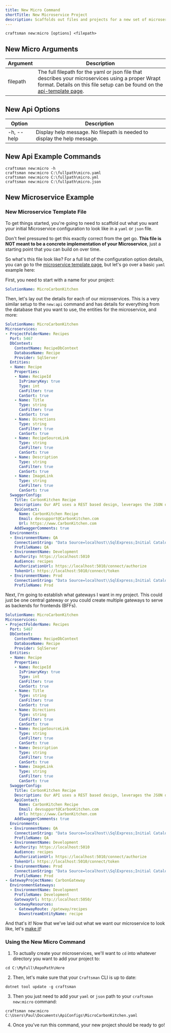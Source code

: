 ```yaml
---
title: New Micro Command
shortTitle: New Microservice Project
description: Scaffolds out files and projects for a new set of microservices based on a given template file in a json or yaml format.
---
```


```shell
craftsman new:micro [options] <filepath>
```

## New Micro Arguments
| Argument        | Description                                                  |
| --------------- | ------------------------------------------------------------ |
| filepath        | The full filepath for the yaml or json file that describes your microservices using a proper Wrapt format. Details on this file setup can be found on the [api-template page](/docs/micro-template).

## New Api Options
| Option          | Description                                                  |
| --------------- | ------------------------------------------------------------ |
| -h, --help      | Display help message. No filepath is needed to display the help message.


## New Api Example Commands
```shell
craftsman new:micro -h
craftsman new:micro C:\fullpath\micro.yaml
craftsman new:micro C:\fullpath\micro.yml
craftsman new:micro C:\fullpath\micro.json
```

## New Microservice Example

### New Microservice Template File

To get things started, you're going to need to scaffold out what you want your initial Microservice configuration to look like in a `yaml` or `json` file. 

Don't feel pressured to get this exactly correct from the get go. **This file is NOT meant to be a concrete implementation of your Microservice**, just a starting point that you can build on over time. 

So what's this file look like? For a full list of the configuration option details, you can go to the [microservice template page](/docs/micro-template), but let's go over a basic `yaml` example here:

First, you need to start with a name for your project:

```yaml
SolutionName: MicroCarbonKitchen
```

Then, let's lay out the details for each of our microservices. This is a very similar setup to the `new:api` command and has details for everything from the database that you want to use, the entities for the microservice, and more:

```yaml
SolutionName: MicroCarbonKitchen
Microservices:
- ProjectFolderName: Recipes
  Port: 5467
  DbContext:
    ContextName: RecipeDbContext
    DatabaseName: Recipe
    Provider: SqlServer
  Entities:
  - Name: Recipe
    Properties:
    - Name: RecipeId
      IsPrimaryKey: true
      Type: int
      CanFilter: true
      CanSort: true
    - Name: Title
      Type: string
      CanFilter: true
      CanSort: true
    - Name: Directions
      Type: string
      CanFilter: true
      CanSort: true
    - Name: RecipeSourceLink
      Type: string
      CanFilter: true
      CanSort: true
    - Name: Description
      Type: string
      CanFilter: true
      CanSort: true
    - Name: ImageLink
      Type: string
      CanFilter: true
      CanSort: true
  SwaggerConfig:
    Title: CarbonKitchen Recipe
    Description: Our API uses a REST based design, leverages the JSON data format, and relies upon HTTPS for transport. We respond with meaningful HTTP response codes and if an error occurs, we include error details in the response body. API Documentation is at CarbonKitchen.com/dev/docs
    ApiContact: 
      Name: CarbonKitchen Recipe
      Email: devsupport@CarbonKitchen.com
      Url: https://www.CarbonKitchen.com
    AddSwaggerComments: true
  Environments:
  - EnvironmentName: QA
    ConnectionString: "Data Source=localhost\\SqlExpress;Initial Catalog=QaDb;Integrated Security=True;MultipleActiveResultSets=True"
    ProfileName: QA
  - EnvironmentName: Development
    Authority: https://localhost:5010
    Audience: recipes
    AuthorizationUrl: https://localhost:5010/connect/authorize
    TokenUrl: https://localhost:5010/connect/token
  - EnvironmentName: Prod
    ConnectionString: "Data Source=localhost\\SqlExpress;Initial Catalog=ProdDb;Integrated Security=True;MultipleActiveResultSets=True"
    ProfileName: Prod
```

Next, I'm going to establish what gateways I want in my project. This could just be one central gateway or you could create multiple gateways to serve as backends for frontends (BFFs).

```yaml
SolutionName: MicroCarbonKitchen
Microservices:
- ProjectFolderName: Recipes
  Port: 5467
  DbContext:
    ContextName: RecipeDbContext
    DatabaseName: Recipe
    Provider: SqlServer
  Entities:
  - Name: Recipe
    Properties:
    - Name: RecipeId
      IsPrimaryKey: true
      Type: int
      CanFilter: true
      CanSort: true
    - Name: Title
      Type: string
      CanFilter: true
      CanSort: true
    - Name: Directions
      Type: string
      CanFilter: true
      CanSort: true
    - Name: RecipeSourceLink
      Type: string
      CanFilter: true
      CanSort: true
    - Name: Description
      Type: string
      CanFilter: true
      CanSort: true
    - Name: ImageLink
      Type: string
      CanFilter: true
      CanSort: true
  SwaggerConfig:
    Title: CarbonKitchen Recipe
    Description: Our API uses a REST based design, leverages the JSON data format, and relies upon HTTPS for transport. We respond with meaningful HTTP response codes and if an error occurs, we include error details in the response body. API Documentation is at CarbonKitchen.com/dev/docs
    ApiContact: 
      Name: CarbonKitchen Recipe
      Email: devsupport@CarbonKitchen.com
      Url: https://www.CarbonKitchen.com
    AddSwaggerComments: true
  Environments:
  - EnvironmentName: QA
    ConnectionString: "Data Source=localhost\\SqlExpress;Initial Catalog=QaDb;Integrated Security=True;MultipleActiveResultSets=True"
    ProfileName: QA
  - EnvironmentName: Development
    Authority: https://localhost:5010
    Audience: recipes
    AuthorizationUrl: https://localhost:5010/connect/authorize
    TokenUrl: https://localhost:5010/connect/token
  - EnvironmentName: Prod
    ConnectionString: "Data Source=localhost\\SqlExpress;Initial Catalog=ProdDb;Integrated Security=True;MultipleActiveResultSets=True"
    ProfileName: Prod
- GatewayProjectName: CarbonGateway
  EnvironmentGateways:
  - EnvironmentName: Development
    ProfileName: Development
    GatewayUrl: http://localhost:5050/
    GatewayResources:
    - GatewayRoute: /gateway/recipes
      DownstreamEntityName: recipe
```

And that's it! Now that we've laid out what we want our microservice to look like, let's [make it](#using-the-new-micro-command)!

### Using the New Micro Command

1. To actually create your microservices, we'll want to `cd` into whatever directory you want to add your project to:

  ```shell
  cd C:\MyFull\RepoPath\Here
  ```

2. Then, let's make sure that your `Craftsman` CLI is up to date:

  ```shell
  dotnet tool update -g craftsman
  ```

3. Then you just need to add your `yaml` or `json` path to your `craftsman new:micro` command:

  ```shell
  craftsman new:micro C:\Users\Paul\Documents\ApiConfigs\MicroCarbonKitchen.yaml
  ```

4. Once you've run this command, your new project should be ready to go!